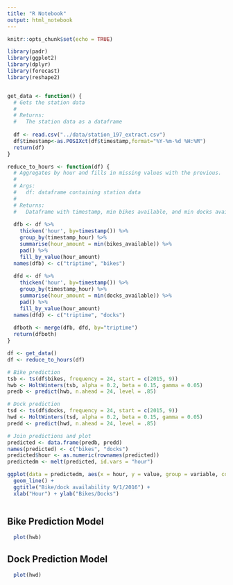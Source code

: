 ```yaml
---
title: "R Notebook"
output: html_notebook
---
```



```r
knitr::opts_chunk$set(echo = TRUE)
```


```r
library(padr)
library(ggplot2)
library(dplyr)
library(forecast)
library(reshape2)


get_data <- function() {
  # Gets the station data
  #
  # Returns:
  #   The station data as a dataframe
  
  df <- read.csv("../data/station_197_extract.csv")
  df$timestamp<-as.POSIXct(df$timestamp,format="%Y-%m-%d %H:%M")
  return(df)
}

reduce_to_hours <- function(df) {
  # Aggregates by hour and fills in missing values with the previous.
  #
  # Args:
  #   df: dataframe containing station data
  #
  # Returns:
  #   Dataframe with timestamp, min bikes available, and min docks available
  
  dfb <- df %>% 
    thicken('hour', by=timestamp()) %>% 
    group_by(timestamp_hour) %>%
    summarise(hour_amount = min(bikes_available)) %>% 
    pad() %>% 
    fill_by_value(hour_amount)
  names(dfb) <- c("triptime", "bikes")
  
  dfd <- df %>% 
    thicken('hour', by=timestamp()) %>% 
    group_by(timestamp_hour) %>%
    summarise(hour_amount = min(docks_available)) %>% 
    pad() %>% 
    fill_by_value(hour_amount)
  names(dfd) <- c("triptime", "docks")
  
  dfboth <- merge(dfb, dfd, by="triptime")
  return(dfboth)
}

df <- get_data()
df <- reduce_to_hours(df)

# Bike prediction
tsb <- ts(df$bikes, frequency = 24, start = c(2015, 9))
hwb <- HoltWinters(tsb, alpha = 0.2, beta = 0.15, gamma = 0.05)
predb <- predict(hwb, n.ahead = 24, level = .85)

# Dock prediction
tsd <- ts(df$docks, frequency = 24, start = c(2015, 9))
hwd <- HoltWinters(tsd, alpha = 0.2, beta = 0.15, gamma = 0.05)
predd <- predict(hwd, n.ahead = 24, level = .85)

# Join predictions and plot
predicted <- data.frame(predb, predd)
names(predicted) <- c("bikes", "docks")
predicted$hour <- as.numeric(rownames(predicted))
predictedm <- melt(predicted, id.vars = "hour")
```


```r
ggplot(data = predictedm, aes(x = hour, y = value, group = variable, colour = variable)) + 
  geom_line() + 
  ggtitle("Bike/dock availability 9/1/2016") + 
  xlab("Hour") + ylab("Bikes/Docks")



```


Bike Prediction Model
---------------------

```r
  plot(hwb)
```


Dock Prediction Model
---------------------
```r
  plot(hwd)
```

